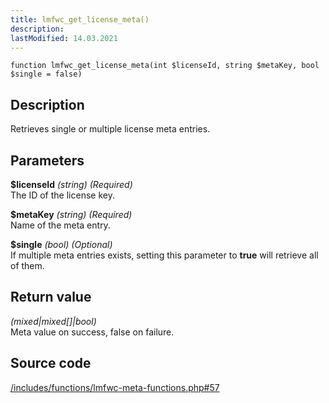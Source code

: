 ```yaml
---
title: lmfwc_get_license_meta()
description:
lastModified: 14.03.2021
---
```


```
function lmfwc_get_license_meta(int $licenseId, string $metaKey, bool $single = false)
```

## Description

Retrieves single or multiple license meta entries.

## Parameters

**$licenseId** *(string) (Required)*<br/>
The ID of the license key.

**$metaKey** *(string) (Required)*<br/>
Name of the meta entry.

**$single** *(bool) (Optional)*<br/>
If multiple meta entries exists, setting this parameter to **true** will retrieve
all of them.

## Return value

*(mixed|mixed[]|bool)*<br/>
Meta value on success, false on failure.

## Source code

<p><a href={"https://github.com/drazenbebic/license-manager-for-woocommerce/blob/master/functions/lmfwc-meta-functions.php#L57"}
      target={"_blank"}
      rel={"noopener noreferrer"}>/includes/functions/lmfwc-meta-functions.php#57</a></p>

